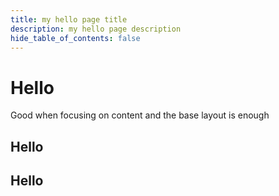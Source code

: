 ---
title: my hello page title
description: my hello page description
hide_table_of_contents: false
---

# Hello

Good when focusing on content and the base layout is enough

## Hello

## Hello